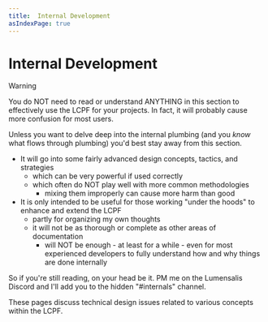 ```yaml
---
title:  Internal Development 
asIndexPage: true
---
```


# Internal Development 

> [!WARNING]
>
> You do NOT need to read or understand ANYTHING in this section to 
> effectively use the LCPF for your projects.  In fact, it will 
> probably cause more confusion for most users.


Unless you want to delve deep into the internal plumbing (and you _know_ what flows 
through plumbing) you'd best stay away from this section. 
  - It will go into some fairly advanced design concepts, tactics, and strategies 
    - which can be very powerful if used correctly
    - which often do NOT play well with more common methodologies
      - mixing them improperly can cause more harm than good
  - It is only intended to be useful for those working "under the hoods" to enhance and extend the LCPF
    - partly for organizing my own thoughts 
    - it will not be as thorough or complete as other areas of documentation
      - will NOT be enough - at least for a while - even for most experienced 
      developers to fully understand how and why things are done internally 

So if you're still reading, on your head be it.   PM me on the Lumensalis Discord 
and I'll add you to the hidden "#internals" channel.


These pages discuss technical design issues related to various 
concepts within the LCPF.